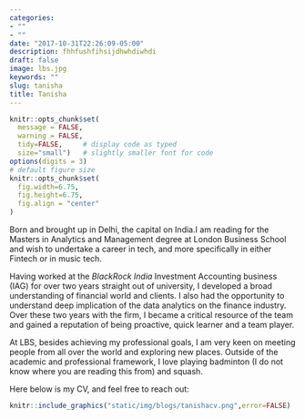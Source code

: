 ```yaml
---
categories:
- ""
- ""
date: "2017-10-31T22:26:09-05:00"
description: fhhfushfihsijdhwhdiwhdi
draft: false
image: lbs.jpg
keywords: ""
slug: tanisha
title: Tanisha
---
```


```r
knitr::opts_chunk$set(
  message = FALSE,
  warning = FALSE,
  tidy=FALSE,     # display code as typed
  size="small")   # slightly smaller font for code
options(digits = 3)
# default figure size
knitr::opts_chunk$set(
  fig.width=6.75,
  fig.height=6.75,
  fig.align = "center"
)
```
Born and brought up in Delhi, the capital on India.I am reading for the Masters in Analytics and Management degree at London Business School and wish to undertake a career in tech, and more specifically in either Fintech or in music tech. 

Having worked at the *BlackRock India* Investment Accounting business (IAG) for over two years straight out of university, I developed a broad understanding of financial world and clients. I also had the opportunity to understand deep implication of the data
analytics on the finance industry. Over these two years with the firm, I became a critical resource of the team and gained a reputation of being proactive, quick learner and a team player.

At LBS, besides achieving my professional goals, I am very keen on meeting people from all over the world and exploring new places. Outside of the academic and professional framework, I love playing badminton (I do not know where you are reading this from) and squash.


Here below is my CV, and feel free to reach out:
 
```r
knitr::include_graphics("static/img/blogs/tanishacv.png",error=FALSE)
```



